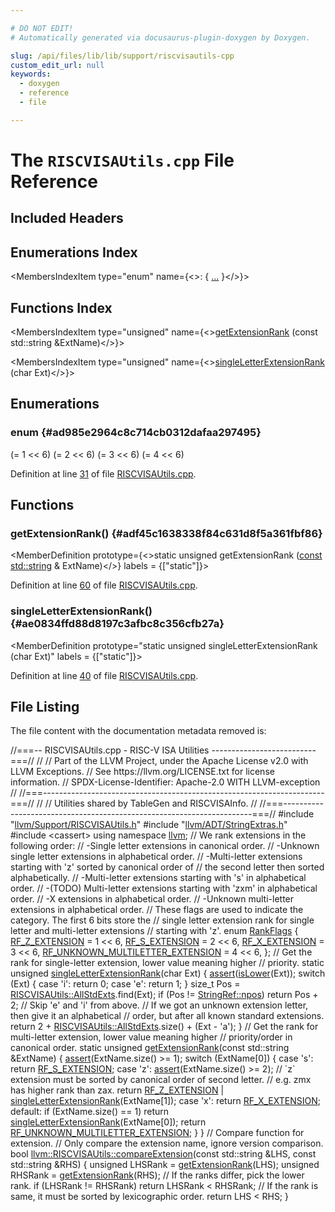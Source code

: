 ```yaml
---

# DO NOT EDIT!
# Automatically generated via docusaurus-plugin-doxygen by Doxygen.

slug: /api/files/lib/lib/support/riscvisautils-cpp
custom_edit_url: null
keywords:
  - doxygen
  - reference
  - file

---
```





# The `RISCVISAUtils.cpp` File Reference

<DoxygenPage pluginConfig={pluginConfig}>



## Included Headers

<IncludesList>
<IncludesListItem
  filePath="llvm/Support/RISCVISAUtils.h"
  permalink="/docs/api/files/include/include/llvm/include/llvm/support/riscvisautils-h"
  isLocal="true" />
<IncludesListItem
  filePath="llvm/ADT/StringExtras.h"
  permalink="/docs/api/files/include/include/llvm/include/llvm/adt/stringextras-h"
  isLocal="true" />
<IncludesListItem
  filePath="cassert"
  permalink=""
  isLocal="false" />
</IncludesList>

## Enumerations Index

<MembersIndex>

<MembersIndexItem
  type="enum"
  name={<>:  &#123; <a href="#ad985e2964c8c714cb0312dafaa297495">...</a> &#125;</>}>
</MembersIndexItem>

</MembersIndex>

## Functions Index

<MembersIndex>

<MembersIndexItem
  type="unsigned"
  name={<><a href="#adf45c1638338f84c631d8f5a361fbf86">getExtensionRank</a> (const std::string &amp;ExtName)</>}>
</MembersIndexItem>

<MembersIndexItem
  type="unsigned"
  name={<><a href="#ae0834ffd88d8197c3afbc8c356cfb27a">singleLetterExtensionRank</a> (char Ext)</>}>
</MembersIndexItem>

</MembersIndex>


<SectionDefinition>

## Enumerations

### enum  {#ad985e2964c8c714cb0312dafaa297495}

<MemberDefinition
  prototype="enum RankFlags ">

<EnumerationList title="Enumeration values">

<Link id="ad985e2964c8c714cb0312dafaa297495a68a40174d0ff37479b909d1ac5281e40" />
<EnumerationListItem name="RF_Z_EXTENSION">
 (= 1 &lt;&lt; 6)
</EnumerationListItem>

<Link id="ad985e2964c8c714cb0312dafaa297495a4ffa824323e90c1aff1a555c1ebe14a3" />
<EnumerationListItem name="RF_S_EXTENSION">
 (= 2 &lt;&lt; 6)
</EnumerationListItem>

<Link id="ad985e2964c8c714cb0312dafaa297495add196453043c53c04fceb7352e921495" />
<EnumerationListItem name="RF_X_EXTENSION">
 (= 3 &lt;&lt; 6)
</EnumerationListItem>

<Link id="ad985e2964c8c714cb0312dafaa297495ad3e762400207d4f229b732e90407c487" />
<EnumerationListItem name="RF_UNKNOWN_MULTILETTER_EXTENSION">
 (= 4 &lt;&lt; 6)
</EnumerationListItem>

</EnumerationList>

Definition at line <a href="#l00031">31</a> of file <a href="/docs/api/files/lib/lib/support/riscvisautils-cpp">RISCVISAUtils.cpp</a>.
</MemberDefinition>

</SectionDefinition>

<SectionDefinition>

## Functions

### getExtensionRank() {#adf45c1638338f84c631d8f5a361fbf86}

<MemberDefinition
  prototype={<>static unsigned getExtensionRank (<a href="/docs/api/files/lib/lib/target/lib/target/aarch64/aarch64promoteconstant-cpp/#a90f8350fecae261c25be85d38b451bff">const</a> <a href="/docs/api/files/include/include/llvm/include/llvm/demangle/itaniumdemangle-h/#ae2b0d0345572d6718e219aa76d1d54edab45cffe084dd3d20d928bee85e7b0f21">std::string</a> &amp; ExtName)</>}
  labels = {["static"]}>

Definition at line <a href="#l00060">60</a> of file <a href="/docs/api/files/lib/lib/support/riscvisautils-cpp">RISCVISAUtils.cpp</a>.
</MemberDefinition>

### singleLetterExtensionRank() {#ae0834ffd88d8197c3afbc8c356cfb27a}

<MemberDefinition
  prototype="static unsigned singleLetterExtensionRank (char Ext)"
  labels = {["static"]}>

Definition at line <a href="#l00040">40</a> of file <a href="/docs/api/files/lib/lib/support/riscvisautils-cpp">RISCVISAUtils.cpp</a>.
</MemberDefinition>

</SectionDefinition>

## File Listing

The file content with the documentation metadata removed is:

<ProgramListing>

<Link id="l00001" /><CodeLine lineNumber="1"><span class="doxyHighlightComment">//===-- RISCVISAUtils.cpp - RISC-V ISA Utilities --------------------------===//</span></CodeLine>
<Link id="l00002" /><CodeLine lineNumber="2"><span class="doxyHighlightComment">//</span></CodeLine>
<Link id="l00003" /><CodeLine lineNumber="3"><span class="doxyHighlightComment">// Part of the LLVM Project, under the Apache License v2.0 with LLVM Exceptions.</span></CodeLine>
<Link id="l00004" /><CodeLine lineNumber="4"><span class="doxyHighlightComment">// See https://llvm.org/LICENSE.txt for license information.</span></CodeLine>
<Link id="l00005" /><CodeLine lineNumber="5"><span class="doxyHighlightComment">// SPDX-License-Identifier: Apache-2.0 WITH LLVM-exception</span></CodeLine>
<Link id="l00006" /><CodeLine lineNumber="6"><span class="doxyHighlightComment">//</span></CodeLine>
<Link id="l00007" /><CodeLine lineNumber="7"><span class="doxyHighlightComment">//===----------------------------------------------------------------------===//</span></CodeLine>
<Link id="l00008" /><CodeLine lineNumber="8"><span class="doxyHighlightComment">//</span></CodeLine>
<Link id="l00009" /><CodeLine lineNumber="9"><span class="doxyHighlightComment">// Utilities shared by TableGen and RISCVISAInfo.</span></CodeLine>
<Link id="l00010" /><CodeLine lineNumber="10"><span class="doxyHighlightComment">//</span></CodeLine>
<Link id="l00011" /><CodeLine lineNumber="11"><span class="doxyHighlightComment">//===----------------------------------------------------------------------===//</span></CodeLine>
<Link id="l00012" /><CodeLine lineNumber="12"></CodeLine>
<Link id="l00013" /><CodeLine lineNumber="13"><span class="doxyHighlightPreprocessor">#include &quot;<a href="/docs/api/files/include/include/llvm/include/llvm/support/riscvisautils-h">llvm/Support/RISCVISAUtils.h</a>&quot;</span></CodeLine>
<Link id="l00014" /><CodeLine lineNumber="14"><span class="doxyHighlightPreprocessor">#include &quot;<a href="/docs/api/files/include/include/llvm/include/llvm/adt/stringextras-h">llvm/ADT/StringExtras.h</a>&quot;</span></CodeLine>
<Link id="l00015" /><CodeLine lineNumber="15"><span class="doxyHighlightPreprocessor">#include &lt;cassert&gt;</span></CodeLine>
<Link id="l00016" /><CodeLine lineNumber="16"></CodeLine>
<Link id="l00017" /><CodeLine lineNumber="17"><span class="doxyHighlightKeyword">using namespace </span><span class="doxyHighlight"><a href="/docs/api/namespaces/llvm">llvm</a>;</span></CodeLine>
<Link id="l00018" /><CodeLine lineNumber="18"></CodeLine>
<Link id="l00019" /><CodeLine lineNumber="19"><span class="doxyHighlightComment">// We rank extensions in the following order:</span></CodeLine>
<Link id="l00020" /><CodeLine lineNumber="20"><span class="doxyHighlightComment">// -Single letter extensions in canonical order.</span></CodeLine>
<Link id="l00021" /><CodeLine lineNumber="21"><span class="doxyHighlightComment">// -Unknown single letter extensions in alphabetical order.</span></CodeLine>
<Link id="l00022" /><CodeLine lineNumber="22"><span class="doxyHighlightComment">// -Multi-letter extensions starting with &#39;z&#39; sorted by canonical order of</span></CodeLine>
<Link id="l00023" /><CodeLine lineNumber="23"><span class="doxyHighlightComment">//  the second letter then sorted alphabetically.</span></CodeLine>
<Link id="l00024" /><CodeLine lineNumber="24"><span class="doxyHighlightComment">// -Multi-letter extensions starting with &#39;s&#39; in alphabetical order.</span></CodeLine>
<Link id="l00025" /><CodeLine lineNumber="25"><span class="doxyHighlightComment">// -(TODO) Multi-letter extensions starting with &#39;zxm&#39; in alphabetical order.</span></CodeLine>
<Link id="l00026" /><CodeLine lineNumber="26"><span class="doxyHighlightComment">// -X extensions in alphabetical order.</span></CodeLine>
<Link id="l00027" /><CodeLine lineNumber="27"><span class="doxyHighlightComment">// -Unknown multi-letter extensions in alphabetical order.</span></CodeLine>
<Link id="l00028" /><CodeLine lineNumber="28"><span class="doxyHighlightComment">// These flags are used to indicate the category. The first 6 bits store the</span></CodeLine>
<Link id="l00029" /><CodeLine lineNumber="29"><span class="doxyHighlightComment">// single letter extension rank for single letter and multi-letter extensions</span></CodeLine>
<Link id="l00030" /><CodeLine lineNumber="30"><span class="doxyHighlightComment">// starting with &#39;z&#39;.</span></CodeLine>
<Link id="l00031" /><CodeLine lineNumber="31" lineLink="#ad985e2964c8c714cb0312dafaa297495"><span class="doxyHighlightKeyword">enum</span><span class="doxyHighlight"> <a href="#ad985e2964c8c714cb0312dafaa297495">RankFlags</a> &#123;</span></CodeLine>
<Link id="l00032" /><CodeLine lineNumber="32" lineLink="#ad985e2964c8c714cb0312dafaa297495a68a40174d0ff37479b909d1ac5281e40"><span class="doxyHighlight">  <a href="#ad985e2964c8c714cb0312dafaa297495a68a40174d0ff37479b909d1ac5281e40">RF&#95;Z&#95;EXTENSION</a> = 1 &lt;&lt; 6,</span></CodeLine>
<Link id="l00033" /><CodeLine lineNumber="33" lineLink="#ad985e2964c8c714cb0312dafaa297495a4ffa824323e90c1aff1a555c1ebe14a3"><span class="doxyHighlight">  <a href="#ad985e2964c8c714cb0312dafaa297495a4ffa824323e90c1aff1a555c1ebe14a3">RF&#95;S&#95;EXTENSION</a> = 2 &lt;&lt; 6,</span></CodeLine>
<Link id="l00034" /><CodeLine lineNumber="34" lineLink="#ad985e2964c8c714cb0312dafaa297495add196453043c53c04fceb7352e921495"><span class="doxyHighlight">  <a href="#ad985e2964c8c714cb0312dafaa297495add196453043c53c04fceb7352e921495">RF&#95;X&#95;EXTENSION</a> = 3 &lt;&lt; 6,</span></CodeLine>
<Link id="l00035" /><CodeLine lineNumber="35" lineLink="#ad985e2964c8c714cb0312dafaa297495ad3e762400207d4f229b732e90407c487"><span class="doxyHighlight">  <a href="#ad985e2964c8c714cb0312dafaa297495ad3e762400207d4f229b732e90407c487">RF&#95;UNKNOWN&#95;MULTILETTER&#95;EXTENSION</a> = 4 &lt;&lt; 6,</span></CodeLine>
<Link id="l00036" /><CodeLine lineNumber="36"><span class="doxyHighlight">&#125;;</span></CodeLine>
<Link id="l00037" /><CodeLine lineNumber="37"></CodeLine>
<Link id="l00038" /><CodeLine lineNumber="38"><span class="doxyHighlightComment">// Get the rank for single-letter extension, lower value meaning higher</span></CodeLine>
<Link id="l00039" /><CodeLine lineNumber="39"><span class="doxyHighlightComment">// priority.</span></CodeLine>
<Link id="l00040" /><CodeLine lineNumber="40" lineLink="#ae0834ffd88d8197c3afbc8c356cfb27a"><span class="doxyHighlightKeyword">static</span><span class="doxyHighlight"> </span><span class="doxyHighlightKeywordType">unsigned</span><span class="doxyHighlight"> <a href="#ae0834ffd88d8197c3afbc8c356cfb27a">singleLetterExtensionRank</a>(</span><span class="doxyHighlightKeywordType">char</span><span class="doxyHighlight"> Ext) &#123;</span></CodeLine>
<Link id="l00041" /><CodeLine lineNumber="41"><span class="doxyHighlight">  <a href="/docs/api/files/lib/lib/target/lib/target/amdgpu/silowercontrolflow-cpp/#a4868c5d81c5ccc98c47aeab6244346a0">assert</a>(<a href="/docs/api/namespaces/llvm/#a29d963f204d5c763f085c427876edfa7">isLower</a>(Ext));</span></CodeLine>
<Link id="l00042" /><CodeLine lineNumber="42"><span class="doxyHighlight">  </span><span class="doxyHighlightKeywordFlow">switch</span><span class="doxyHighlight"> (Ext) &#123;</span></CodeLine>
<Link id="l00043" /><CodeLine lineNumber="43"><span class="doxyHighlight">  </span><span class="doxyHighlightKeywordFlow">case</span><span class="doxyHighlight"> </span><span class="doxyHighlightCharLiteral">&#39;i&#39;</span><span class="doxyHighlight">:</span></CodeLine>
<Link id="l00044" /><CodeLine lineNumber="44"><span class="doxyHighlight">    </span><span class="doxyHighlightKeywordFlow">return</span><span class="doxyHighlight"> 0;</span></CodeLine>
<Link id="l00045" /><CodeLine lineNumber="45"><span class="doxyHighlight">  </span><span class="doxyHighlightKeywordFlow">case</span><span class="doxyHighlight"> </span><span class="doxyHighlightCharLiteral">&#39;e&#39;</span><span class="doxyHighlight">:</span></CodeLine>
<Link id="l00046" /><CodeLine lineNumber="46"><span class="doxyHighlight">    </span><span class="doxyHighlightKeywordFlow">return</span><span class="doxyHighlight"> 1;</span></CodeLine>
<Link id="l00047" /><CodeLine lineNumber="47"><span class="doxyHighlight">  &#125;</span></CodeLine>
<Link id="l00048" /><CodeLine lineNumber="48"></CodeLine>
<Link id="l00049" /><CodeLine lineNumber="49"><span class="doxyHighlight">  </span><span class="doxyHighlightKeywordType">size&#95;t</span><span class="doxyHighlight"> Pos = <a href="/docs/api/namespaces/llvm/riscvisautils/#a065d642864b925bfe666f5faf6020165">RISCVISAUtils::AllStdExts</a>.find(Ext);</span></CodeLine>
<Link id="l00050" /><CodeLine lineNumber="50"><span class="doxyHighlight">  </span><span class="doxyHighlightKeywordFlow">if</span><span class="doxyHighlight"> (Pos != <a href="/docs/api/classes/anonymous-namespace-path-cpp-/stringref/#ad0f54a163ac500b144590640c6f1eb6b">StringRef::npos</a>)</span></CodeLine>
<Link id="l00051" /><CodeLine lineNumber="51"><span class="doxyHighlight">    </span><span class="doxyHighlightKeywordFlow">return</span><span class="doxyHighlight"> Pos + 2; </span><span class="doxyHighlightComment">// Skip &#39;e&#39; and &#39;i&#39; from above.</span></CodeLine>
<Link id="l00052" /><CodeLine lineNumber="52"></CodeLine>
<Link id="l00053" /><CodeLine lineNumber="53"><span class="doxyHighlight">  </span><span class="doxyHighlightComment">// If we got an unknown extension letter, then give it an alphabetical</span></CodeLine>
<Link id="l00054" /><CodeLine lineNumber="54"><span class="doxyHighlight">  </span><span class="doxyHighlightComment">// order, but after all known standard extensions.</span></CodeLine>
<Link id="l00055" /><CodeLine lineNumber="55"><span class="doxyHighlight">  </span><span class="doxyHighlightKeywordFlow">return</span><span class="doxyHighlight"> 2 + <a href="/docs/api/namespaces/llvm/riscvisautils/#a065d642864b925bfe666f5faf6020165">RISCVISAUtils::AllStdExts</a>.size() + (Ext - </span><span class="doxyHighlightCharLiteral">&#39;a&#39;</span><span class="doxyHighlight">);</span></CodeLine>
<Link id="l00056" /><CodeLine lineNumber="56"><span class="doxyHighlight">&#125;</span></CodeLine>
<Link id="l00057" /><CodeLine lineNumber="57"></CodeLine>
<Link id="l00058" /><CodeLine lineNumber="58"><span class="doxyHighlightComment">// Get the rank for multi-letter extension, lower value meaning higher</span></CodeLine>
<Link id="l00059" /><CodeLine lineNumber="59"><span class="doxyHighlightComment">// priority/order in canonical order.</span></CodeLine>
<Link id="l00060" /><CodeLine lineNumber="60" lineLink="#adf45c1638338f84c631d8f5a361fbf86"><span class="doxyHighlightKeyword">static</span><span class="doxyHighlight"> </span><span class="doxyHighlightKeywordType">unsigned</span><span class="doxyHighlight"> <a href="#adf45c1638338f84c631d8f5a361fbf86">getExtensionRank</a>(</span><span class="doxyHighlightKeyword">const</span><span class="doxyHighlight"> std::string &amp;ExtName) &#123;</span></CodeLine>
<Link id="l00061" /><CodeLine lineNumber="61"><span class="doxyHighlight">  <a href="/docs/api/files/lib/lib/target/lib/target/amdgpu/silowercontrolflow-cpp/#a4868c5d81c5ccc98c47aeab6244346a0">assert</a>(ExtName.size() &gt;= 1);</span></CodeLine>
<Link id="l00062" /><CodeLine lineNumber="62"><span class="doxyHighlight">  </span><span class="doxyHighlightKeywordFlow">switch</span><span class="doxyHighlight"> (ExtName&#91;0&#93;) &#123;</span></CodeLine>
<Link id="l00063" /><CodeLine lineNumber="63"><span class="doxyHighlight">  </span><span class="doxyHighlightKeywordFlow">case</span><span class="doxyHighlight"> </span><span class="doxyHighlightCharLiteral">&#39;s&#39;</span><span class="doxyHighlight">:</span></CodeLine>
<Link id="l00064" /><CodeLine lineNumber="64"><span class="doxyHighlight">    </span><span class="doxyHighlightKeywordFlow">return</span><span class="doxyHighlight"> <a href="#ad985e2964c8c714cb0312dafaa297495a4ffa824323e90c1aff1a555c1ebe14a3">RF&#95;S&#95;EXTENSION</a>;</span></CodeLine>
<Link id="l00065" /><CodeLine lineNumber="65"><span class="doxyHighlight">  </span><span class="doxyHighlightKeywordFlow">case</span><span class="doxyHighlight"> </span><span class="doxyHighlightCharLiteral">&#39;z&#39;</span><span class="doxyHighlight">:</span></CodeLine>
<Link id="l00066" /><CodeLine lineNumber="66"><span class="doxyHighlight">    <a href="/docs/api/files/lib/lib/target/lib/target/amdgpu/silowercontrolflow-cpp/#a4868c5d81c5ccc98c47aeab6244346a0">assert</a>(ExtName.size() &gt;= 2);</span></CodeLine>
<Link id="l00067" /><CodeLine lineNumber="67"><span class="doxyHighlight">    </span><span class="doxyHighlightComment">// &#96;z&#96; extension must be sorted by canonical order of second letter.</span></CodeLine>
<Link id="l00068" /><CodeLine lineNumber="68"><span class="doxyHighlight">    </span><span class="doxyHighlightComment">// e.g. zmx has higher rank than zax.</span></CodeLine>
<Link id="l00069" /><CodeLine lineNumber="69"><span class="doxyHighlight">    </span><span class="doxyHighlightKeywordFlow">return</span><span class="doxyHighlight"> <a href="#ad985e2964c8c714cb0312dafaa297495a68a40174d0ff37479b909d1ac5281e40">RF&#95;Z&#95;EXTENSION</a> | <a href="#ae0834ffd88d8197c3afbc8c356cfb27a">singleLetterExtensionRank</a>(ExtName&#91;1&#93;);</span></CodeLine>
<Link id="l00070" /><CodeLine lineNumber="70"><span class="doxyHighlight">  </span><span class="doxyHighlightKeywordFlow">case</span><span class="doxyHighlight"> </span><span class="doxyHighlightCharLiteral">&#39;x&#39;</span><span class="doxyHighlight">:</span></CodeLine>
<Link id="l00071" /><CodeLine lineNumber="71"><span class="doxyHighlight">    </span><span class="doxyHighlightKeywordFlow">return</span><span class="doxyHighlight"> <a href="#ad985e2964c8c714cb0312dafaa297495add196453043c53c04fceb7352e921495">RF&#95;X&#95;EXTENSION</a>;</span></CodeLine>
<Link id="l00072" /><CodeLine lineNumber="72"><span class="doxyHighlight">  </span><span class="doxyHighlightKeywordFlow">default</span><span class="doxyHighlight">:</span></CodeLine>
<Link id="l00073" /><CodeLine lineNumber="73"><span class="doxyHighlight">    </span><span class="doxyHighlightKeywordFlow">if</span><span class="doxyHighlight"> (ExtName.size() == 1)</span></CodeLine>
<Link id="l00074" /><CodeLine lineNumber="74"><span class="doxyHighlight">      </span><span class="doxyHighlightKeywordFlow">return</span><span class="doxyHighlight"> <a href="#ae0834ffd88d8197c3afbc8c356cfb27a">singleLetterExtensionRank</a>(ExtName&#91;0&#93;);</span></CodeLine>
<Link id="l00075" /><CodeLine lineNumber="75"><span class="doxyHighlight">    </span><span class="doxyHighlightKeywordFlow">return</span><span class="doxyHighlight"> <a href="#ad985e2964c8c714cb0312dafaa297495ad3e762400207d4f229b732e90407c487">RF&#95;UNKNOWN&#95;MULTILETTER&#95;EXTENSION</a>;</span></CodeLine>
<Link id="l00076" /><CodeLine lineNumber="76"><span class="doxyHighlight">  &#125;</span></CodeLine>
<Link id="l00077" /><CodeLine lineNumber="77"><span class="doxyHighlight">&#125;</span></CodeLine>
<Link id="l00078" /><CodeLine lineNumber="78"></CodeLine>
<Link id="l00079" /><CodeLine lineNumber="79"><span class="doxyHighlightComment">// Compare function for extension.</span></CodeLine>
<Link id="l00080" /><CodeLine lineNumber="80"><span class="doxyHighlightComment">// Only compare the extension name, ignore version comparison.</span></CodeLine>
<Link id="l00081" /><CodeLine lineNumber="81" lineLink="/docs/api/namespaces/llvm/riscvisautils/#a654410af74995521d4f50201f8d88368"><span class="doxyHighlightKeywordType">bool</span><span class="doxyHighlight"> <a href="/docs/api/namespaces/llvm/riscvisautils/#a654410af74995521d4f50201f8d88368">llvm::RISCVISAUtils::compareExtension</a>(</span><span class="doxyHighlightKeyword">const</span><span class="doxyHighlight"> std::string &amp;LHS,</span></CodeLine>
<Link id="l00082" /><CodeLine lineNumber="82"><span class="doxyHighlight">                                           </span><span class="doxyHighlightKeyword">const</span><span class="doxyHighlight"> std::string &amp;RHS) &#123;</span></CodeLine>
<Link id="l00083" /><CodeLine lineNumber="83"><span class="doxyHighlight">  </span><span class="doxyHighlightKeywordType">unsigned</span><span class="doxyHighlight"> LHSRank = <a href="#adf45c1638338f84c631d8f5a361fbf86">getExtensionRank</a>(LHS);</span></CodeLine>
<Link id="l00084" /><CodeLine lineNumber="84"><span class="doxyHighlight">  </span><span class="doxyHighlightKeywordType">unsigned</span><span class="doxyHighlight"> RHSRank = <a href="#adf45c1638338f84c631d8f5a361fbf86">getExtensionRank</a>(RHS);</span></CodeLine>
<Link id="l00085" /><CodeLine lineNumber="85"></CodeLine>
<Link id="l00086" /><CodeLine lineNumber="86"><span class="doxyHighlight">  </span><span class="doxyHighlightComment">// If the ranks differ, pick the lower rank.</span></CodeLine>
<Link id="l00087" /><CodeLine lineNumber="87"><span class="doxyHighlight">  </span><span class="doxyHighlightKeywordFlow">if</span><span class="doxyHighlight"> (LHSRank != RHSRank)</span></CodeLine>
<Link id="l00088" /><CodeLine lineNumber="88"><span class="doxyHighlight">    </span><span class="doxyHighlightKeywordFlow">return</span><span class="doxyHighlight"> LHSRank &lt; RHSRank;</span></CodeLine>
<Link id="l00089" /><CodeLine lineNumber="89"></CodeLine>
<Link id="l00090" /><CodeLine lineNumber="90"><span class="doxyHighlight">  </span><span class="doxyHighlightComment">// If the rank is same, it must be sorted by lexicographic order.</span></CodeLine>
<Link id="l00091" /><CodeLine lineNumber="91"><span class="doxyHighlight">  </span><span class="doxyHighlightKeywordFlow">return</span><span class="doxyHighlight"> LHS &lt; RHS;</span></CodeLine>
<Link id="l00092" /><CodeLine lineNumber="92"><span class="doxyHighlight">&#125;</span></CodeLine>

</ProgramListing>


</DoxygenPage>
